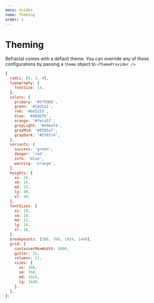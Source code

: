 ```yaml
---
menu: Guides
name: Theming
order: 1
---
```


# Theming

Refractal comes with a default theme. You can override any of these configurations by passing a `theme` object to `<ThemeProvider />`

```js
{
  radii: [0, 2, 4],
  typography: {
    fontSize: 14,
  },
  colors: {
    primary: '#5759D6',
    green: '#1dd1a1',
    red: '#ee5253',
    blue: '#48dbfb',
    orange: '#feca57',
    grayLight: '#e9eef4',
    grayMid: '#8395a7',
    grayDark: '#576574',
  },
  variants: {
    success: 'green',
    danger: 'red',
    info: 'blue',
    warning: 'orange',
  },
  heights: {
    xs: 20,
    sm: 28,
    md: 32,
    lg: 40,
    xl: 44,
  },
  fontSizes: {
    xs: 10,
    sm: 10,
    md: 12,
    lg: 14,
    xl: 16,
  },
  breakpoints: [386, 768, 1024, 1440],
  grid: {
    containerMaxWidth: 1000,
    gutter: 15,
    columns: 12,
    sizes: {
      xs: 386,
      sm: 768,
      md: 1024,
      lg: 1440,
    },
  },
};
```
